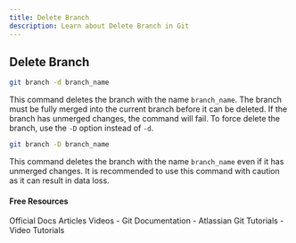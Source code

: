 ```yaml
---
title: Delete Branch
description: Learn about Delete Branch in Git
---
```

## Delete Branch
```bash
git branch -d branch_name
```
This command deletes the branch with the name `branch_name`. The branch must be fully merged into the current branch before it can be deleted. If the branch has unmerged changes, the command will fail. To force delete the branch, use the `-D` option instead of `-d`.

```bash
git branch -D branch_name
```
This command deletes the branch with the name `branch_name` even if it has unmerged changes. It is recommended to use this command with caution as it can result in data loss.

#### Free Resources

<Tabs defaultValue="official">
<TabsList>
<TabsTrigger value="official">Official Docs</TabsTrigger>
<TabsTrigger value="article">Articles</TabsTrigger>
<TabsTrigger value="video">Videos</TabsTrigger>
</TabsList>

<TabsContent value="official">
<Note type="note" title="official">
- <Link href="https://git-scm.com/docs">Git Documentation</Link>
</Note>
</TabsContent>
<TabsContent value="article">
<Note type="note" title="article">
- <Link href="https://www.atlassian.com/git/tutorials">Atlassian Git Tutorials</Link>
</Note>
</TabsContent>
<TabsContent value="video">
<Note type="note" title="video">
- <Link href="https://www.youtube.com/results?search_query=git+delete-branch+tutorial">Video Tutorials</Link>
</Note>
</TabsContent>
</Tabs>
